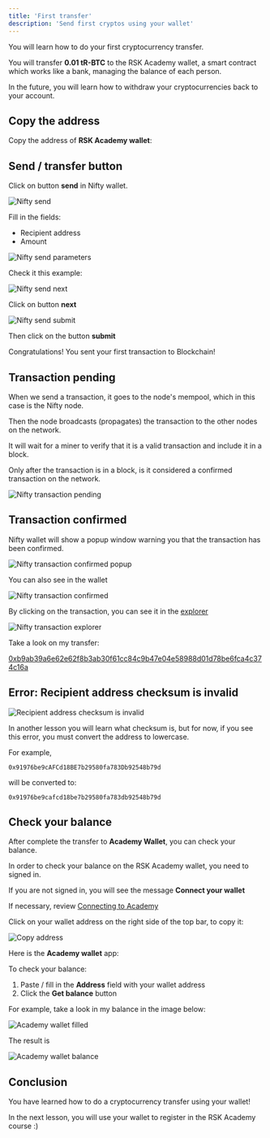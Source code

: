 ```yaml
---
title: 'First transfer'
description: 'Send first cryptos using your wallet'
---
```


You will learn how to do your first cryptocurrency transfer.

You will transfer **0.01 tR-BTC** to the RSK Academy wallet, a smart contract
which works like a bank, managing the balance of each person.

In the future, you will learn how to withdraw your cryptocurrencies back to your account.

## Copy the address

Copy the address of **RSK Academy wallet**:

## Send / transfer button

Click on button **send** in Nifty wallet.

![Nifty send](/images/classes/01/first-transfer/image-01.png)

Fill in the fields:

- Recipient address
- Amount

![Nifty send parameters](/images/classes/01/first-transfer/image-02.png)

Check it this example:

![Nifty send next](/images/classes/01/first-transfer/image-03.png)

Click on button **next**

![Nifty send submit](/images/classes/01/first-transfer/image-05.png)

Then click on the button **submit**

Congratulations! You sent your first transaction to Blockchain!

## Transaction pending

When we send a transaction, it goes to the node's mempool, which in this case is the Nifty node.

Then the node broadcasts (propagates) the transaction to the other nodes on the network.

It will wait for a miner to verify that it is a valid transaction and include it in a block.

Only after the transaction is in a block, is it considered a confirmed transaction on the network.

![Nifty transaction pending](/images/classes/01/first-transfer/image-06.png)

## Transaction confirmed

Nifty wallet will show a popup window warning you that the transaction has been confirmed.

![Nifty transaction confirmed popup](/images/classes/01/first-transfer/image-07.png)

You can also see in the wallet

![Nifty transaction confirmed](/images/classes/01/first-transfer/image-08.png)

By clicking on the transaction, you can see it in the [explorer](https://explorer.testnet.rsk.co/)

![Nifty transaction explorer](/images/classes/01/first-transfer/image-09.png)

Take a look on my transfer:

[0xb9ab39a6e62e62f8b3ab30f61cc84c9b47e04e58988d01d78be6fca4c374c16a](https://explorer.testnet.rsk.co/tx/0xb9ab39a6e62e62f8b3ab30f61cc84c9b47e04e58988d01d78be6fca4c374c16a)

## Error: Recipient address checksum is invalid

![Recipient address checksum is invalid](/images/classes/01/first-transfer/image-04.png)

In another lesson you will learn what checksum is,
but for now, if you see this error,
you must convert the address to lowercase.

For example,

`0x91976be9cAFCd18BE7b29580fa783Db92548b79d`

will be converted to:

`0x91976be9cafcd18be7b29580fa783db92548b79d`


## Check your balance

After complete the transfer to **Academy Wallet**,
you can check your balance.

In order to check your balance on the RSK Academy wallet, you need to signed in.

If you are not signed in, you will see the message **Connect your wallet**

If necessary, review
[Connecting to Academy](/classes/01/connecting-to-academy)

Click on your wallet address on the right side of the top bar,
to copy it:

![Copy address](/images/classes/01/first-transfer/image-14.png)

Here is the **Academy wallet** app:

To check your balance:

1. Paste / fill in the **Address** field with your wallet address
2. Click the **Get balance** button

For example, take a look in my balance in the image below:

![Academy wallet filled](/images/classes/01/first-transfer/image-12.png)

The result is

![Academy wallet balance](/images/classes/01/first-transfer/image-13.png)

## Conclusion

You have learned how to do a cryptocurrency transfer using your wallet!

In the next lesson, you will use your wallet to register in the RSK Academy course :)
